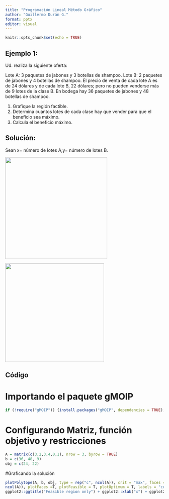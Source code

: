 ```yaml
---
title: "Programación Lineal Método Gráfico"
author: "Guillermo Durán G."
format: pptx
editor: visual
---
```




```r
knitr::opts_chunk$set(echo = TRUE)
```


## Ejemplo 1:

Ud. realiza la siguiente oferta:

Lote A: 3 paquetes de jabones y 3 botellas de shampoo. Lote B: 2 paquetes de jabones y 4 botellas de shampoo. El precio de venta de cada lote A es de 24 dólares y de cada lote B, 22 dólares; pero no pueden venderse más de 9 lotes de la clase B. En bodega hay 36 paquetes de jabones y 48 botellas de shampoo.

1)  Grafique la región factible.
2)  Determina cuántos lotes de cada clase hay que vender para que el beneficio sea máximo.
3)  Calcula el beneficio máximo.

## Solución:

Sean x= número de lotes A,y= número de lotes B.

![](Tabla%201.jpg){width="324"}

![](Funci%C3%B3nO%201.jpg){width="314"}

## Código

# Importando el paquete gMOIP

```r
if (!require("gMOIP")) {install.packages("gMOIP", dependencies = TRUE);library(gMOIP)}
```

# Configurando Matriz, función objetivo y restricciones

```r
A = matrix(c(3,2,3,4,0,1), nrow = 3, byrow = TRUE)
b = c(36, 48, 9)
obj = c(24, 22)

```

#Graficando la solución

```r
plotPolytope(A, b, obj, type = rep("c", ncol(A)), crit = "max", faces = rep("c", 
ncol(A)), plotFaces =T, plotFeasible = T, plotOptimum = T, labels = "coord") +
ggplot2::ggtitle("Feasible region only") + ggplot2::xlab("x") + ggplot2::ylab("y")

```
